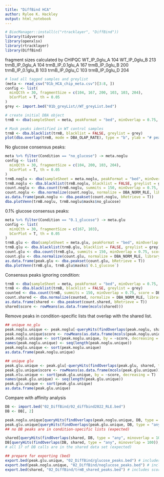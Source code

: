 ---
title: "DiffBind HCA"
author: Rylee K. Hackley
output: html_notebook
---
```{r, message=FALSE}
# BiocManager::install(c("rtracklayer", "DiffBind"))
library(tidyverse)
library(openxlsx)
library(rtracklayer)
library(DiffBind)
```

fragment sizes calculated by CHIPQC
WT_IP_0glu_A        104
WT_IP_0glu_B		    213
trmB_IP_0glu_A	    104
trmB_IP_0.1glu_A    167
trmB_IP_0glu_B	    200
trmB_IP_0.1glu_B	  103
trmB_IP_0glu_C      103
trmB_IP_0glu_D	    204

```{r, message=F, fig.height=6, fig.width=6}
# load all tagged samples and greylist
(meta <- read_csv("01b_HCA_chip_meta.csv")[3:8, ])
config <- list(
  minQCth = 30, fragmentSize = c(104, 167, 200, 103, 103, 204),
  bCorPlot = T, th = 0.05
)
grey <- import.bed("01b_greyList//WT_greyList.bed")

# create initial DBA object
trmB <- dba(sampleSheet = meta, peakFormat = "bed", minOverlap = 0.75, config = config)

# Mask peaks identified in WT control samples
trmB <- dba.blacklist(trmB, blacklist = FALSE, greylist = grey)
plot(dba.overlap(trmB, mode = DBA_OLAP_RATE), type = "b", ylab = "# peaks", xlab = "Overlap at least this many peaksets")
```

No glucose consensus peaks:
```{r}
meta %>% filter(Condition == "no_glucose") -> meta.noglu
config <- list(
  minQCth = 30, fragmentSize = c(104, 200, 103, 204),
  bCorPlot = T, th = 0.05
)
trmB.noglu <- dba(sampleSheet = meta.noglu, peakFormat = "bed", minOverlap = 0.75, config = config) # peaks must occur in 75% of replicates to be considered consensus peaks
trmB.noglu <- dba.blacklist(trmB.noglu, blacklist = FALSE, greylist = grey)
count.noglu <- dba.count(trmB.noglu, summits = 150, minOverlap = 0.75, score = DBA_SCORE_RPKM_MINUS) # 124 peaks across 4 samples
count.noglu <- dba.normalize(count.noglu, normalize = DBA_NORM_RLE, library = DBA_LIBSIZE_FULL)
as.data.frame(peak.noglu <- dba.peakset(count.noglu, bRetrieve = T))
dba.plotVenn(trmB.noglu, trmB.noglu$masks$no_glucose)
```

0.1% glucose consensus peaks:
```{r}
meta %>% filter(Condition == "0.1_glucose") -> meta.glu
config <- list(
  minQCth = 30, fragmentSize = c(167, 103),
  bCorPlot = T, th = 0.05
)
trmB.glu <- dba(sampleSheet = meta.glu, peakFormat = "bed", minOverlap = 0.75, config = config) # peaks must occur in 75% of replicates to be considered consensus peaks
trmB.glu <- dba.blacklist(trmB.glu, blacklist = FALSE, greylist = grey)
count.glu <- dba.count(trmB.glu, summits = 150, minOverlap = 0.75, score = DBA_SCORE_RPKM_MINUS) # 121 peaks across 2 samples
count.glu <- dba.normalize(count.glu, normalize = DBA_NORM_RLE, library = DBA_LIBSIZE_FULL)
as.data.frame(peak.glu <- dba.peakset(count.glu, bRetrieve = T))
dba.plotVenn(trmB.glu, trmB.glu$masks$`0.1_glucose`)
```

Consensus peaks ignoring condition:
```{r}
trmB <- dba(sampleSheet = meta, peakFormat = "bed", minOverlap = 0.75, config = config)
trmB <- dba.blacklist(trmB, blacklist = FALSE, greylist = grey)
counted <- dba.count(trmB, summits = 150, minOverlap = 0.75, score = DBA_SCORE_RPKM_MINUS) # 100 peaks in at least 4 of 6 samples
count.shared <- dba.normalize(counted, normalize = DBA_NORM_RLE, library = DBA_LIBSIZE_FULL)
as.data.frame(shared <- dba.peakset(count.shared, bRetrieve = T))
shared$score <- rowMeans(as.data.frame(mcols(shared)))
```

Remove peaks in condition-specific lists that overlap with the shared list.
```{r}
## unique no_glu
peak.noglu.unique <- peak.noglu[-queryHits(findOverlaps(peak.noglu, shared, type = "any", minoverlap = 100)), ]
peak.noglu.unique$score <- rowMeans(as.data.frame(mcols(peak.noglu.unique)))
peak.noglu.unique <- sort(peak.noglu.unique, by = ~score, decreasing = T)
names(peak.noglu.unique) <- seq(length(peak.noglu.unique))
peak.noglu.unique <- sort(peak.noglu.unique)
as.data.frame(peak.noglu.unique)

## unique glu
peak.glu.unique <- peak.glu[-queryHits(findOverlaps(peak.glu, shared, type = "any", minoverlap = 100)), ]
peak.glu.unique$score <- rowMeans(as.data.frame(mcols(peak.glu.unique)))
peak.nlu.unique <- sort(peak.glu.unique, by = ~score, decreasing = T)
names(peak.glu.unique) <- seq(length(peak.glu.unique))
peak.glu.unique <- sort(peak.glu.unique)
as.data.frame(peak.glu.unique)
```

Compare with affinity analysis
```{r}
DB <- import.bed("02_DiffBind/02_diffbind2022_RLE.bed")
DB <- DB[, 2]

peak.noglu.unique[queryHits(findOverlaps(peak.noglu.unique, DB, type = "any", minoverlap = 100)), ]
peak.glu.unique[queryHits(findOverlaps(peak.glu.unique, DB, type = "any", minoverlap = 100)), ]
## no DB peaks are in condition-specific lists (expected)

shared[queryHits(findOverlaps(shared, DB, type = "any", minoverlap = 100)), ]
DB[queryHits(findOverlaps(DB, shared, type = "any", minoverlap = 100)), ]
# all 17 of DB calls are in the shared data set (expected)

## prepare for exporting (bed)
export.bed(peak.glu.unique, "02_DiffBind/glucose_peaks.bed") # includes score
export.bed(peak.noglu.unique, "02_DiffBind/noglucose_peaks.bed") # includes score
export.bed(shared, "02_DiffBind/trmB_shared_peaks.bed") # includes score
```
